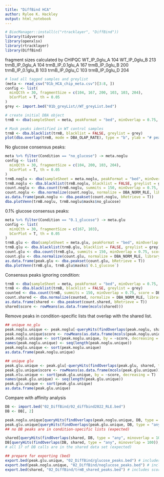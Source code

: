 ---
title: "DiffBind HCA"
author: Rylee K. Hackley
output: html_notebook
---
```{r, message=FALSE}
# BiocManager::install(c("rtracklayer", "DiffBind"))
library(tidyverse)
library(openxlsx)
library(rtracklayer)
library(DiffBind)
```

fragment sizes calculated by CHIPQC
WT_IP_0glu_A        104
WT_IP_0glu_B		    213
trmB_IP_0glu_A	    104
trmB_IP_0.1glu_A    167
trmB_IP_0glu_B	    200
trmB_IP_0.1glu_B	  103
trmB_IP_0glu_C      103
trmB_IP_0glu_D	    204

```{r, message=F, fig.height=6, fig.width=6}
# load all tagged samples and greylist
(meta <- read_csv("01b_HCA_chip_meta.csv")[3:8, ])
config <- list(
  minQCth = 30, fragmentSize = c(104, 167, 200, 103, 103, 204),
  bCorPlot = T, th = 0.05
)
grey <- import.bed("01b_greyList//WT_greyList.bed")

# create initial DBA object
trmB <- dba(sampleSheet = meta, peakFormat = "bed", minOverlap = 0.75, config = config)

# Mask peaks identified in WT control samples
trmB <- dba.blacklist(trmB, blacklist = FALSE, greylist = grey)
plot(dba.overlap(trmB, mode = DBA_OLAP_RATE), type = "b", ylab = "# peaks", xlab = "Overlap at least this many peaksets")
```

No glucose consensus peaks:
```{r}
meta %>% filter(Condition == "no_glucose") -> meta.noglu
config <- list(
  minQCth = 30, fragmentSize = c(104, 200, 103, 204),
  bCorPlot = T, th = 0.05
)
trmB.noglu <- dba(sampleSheet = meta.noglu, peakFormat = "bed", minOverlap = 0.75, config = config) # peaks must occur in 75% of replicates to be considered consensus peaks
trmB.noglu <- dba.blacklist(trmB.noglu, blacklist = FALSE, greylist = grey)
count.noglu <- dba.count(trmB.noglu, summits = 150, minOverlap = 0.75, score = DBA_SCORE_RPKM_MINUS) # 124 peaks across 4 samples
count.noglu <- dba.normalize(count.noglu, normalize = DBA_NORM_RLE, library = DBA_LIBSIZE_FULL)
as.data.frame(peak.noglu <- dba.peakset(count.noglu, bRetrieve = T))
dba.plotVenn(trmB.noglu, trmB.noglu$masks$no_glucose)
```

0.1% glucose consensus peaks:
```{r}
meta %>% filter(Condition == "0.1_glucose") -> meta.glu
config <- list(
  minQCth = 30, fragmentSize = c(167, 103),
  bCorPlot = T, th = 0.05
)
trmB.glu <- dba(sampleSheet = meta.glu, peakFormat = "bed", minOverlap = 0.75, config = config) # peaks must occur in 75% of replicates to be considered consensus peaks
trmB.glu <- dba.blacklist(trmB.glu, blacklist = FALSE, greylist = grey)
count.glu <- dba.count(trmB.glu, summits = 150, minOverlap = 0.75, score = DBA_SCORE_RPKM_MINUS) # 121 peaks across 2 samples
count.glu <- dba.normalize(count.glu, normalize = DBA_NORM_RLE, library = DBA_LIBSIZE_FULL)
as.data.frame(peak.glu <- dba.peakset(count.glu, bRetrieve = T))
dba.plotVenn(trmB.glu, trmB.glu$masks$`0.1_glucose`)
```

Consensus peaks ignoring condition:
```{r}
trmB <- dba(sampleSheet = meta, peakFormat = "bed", minOverlap = 0.75, config = config)
trmB <- dba.blacklist(trmB, blacklist = FALSE, greylist = grey)
counted <- dba.count(trmB, summits = 150, minOverlap = 0.75, score = DBA_SCORE_RPKM_MINUS) # 100 peaks in at least 4 of 6 samples
count.shared <- dba.normalize(counted, normalize = DBA_NORM_RLE, library = DBA_LIBSIZE_FULL)
as.data.frame(shared <- dba.peakset(count.shared, bRetrieve = T))
shared$score <- rowMeans(as.data.frame(mcols(shared)))
```

Remove peaks in condition-specific lists that overlap with the shared list.
```{r}
## unique no_glu
peak.noglu.unique <- peak.noglu[-queryHits(findOverlaps(peak.noglu, shared, type = "any", minoverlap = 100)), ]
peak.noglu.unique$score <- rowMeans(as.data.frame(mcols(peak.noglu.unique)))
peak.noglu.unique <- sort(peak.noglu.unique, by = ~score, decreasing = T)
names(peak.noglu.unique) <- seq(length(peak.noglu.unique))
peak.noglu.unique <- sort(peak.noglu.unique)
as.data.frame(peak.noglu.unique)

## unique glu
peak.glu.unique <- peak.glu[-queryHits(findOverlaps(peak.glu, shared, type = "any", minoverlap = 100)), ]
peak.glu.unique$score <- rowMeans(as.data.frame(mcols(peak.glu.unique)))
peak.nlu.unique <- sort(peak.glu.unique, by = ~score, decreasing = T)
names(peak.glu.unique) <- seq(length(peak.glu.unique))
peak.glu.unique <- sort(peak.glu.unique)
as.data.frame(peak.glu.unique)
```

Compare with affinity analysis
```{r}
DB <- import.bed("02_DiffBind/02_diffbind2022_RLE.bed")
DB <- DB[, 2]

peak.noglu.unique[queryHits(findOverlaps(peak.noglu.unique, DB, type = "any", minoverlap = 100)), ]
peak.glu.unique[queryHits(findOverlaps(peak.glu.unique, DB, type = "any", minoverlap = 100)), ]
## no DB peaks are in condition-specific lists (expected)

shared[queryHits(findOverlaps(shared, DB, type = "any", minoverlap = 100)), ]
DB[queryHits(findOverlaps(DB, shared, type = "any", minoverlap = 100)), ]
# all 17 of DB calls are in the shared data set (expected)

## prepare for exporting (bed)
export.bed(peak.glu.unique, "02_DiffBind/glucose_peaks.bed") # includes score
export.bed(peak.noglu.unique, "02_DiffBind/noglucose_peaks.bed") # includes score
export.bed(shared, "02_DiffBind/trmB_shared_peaks.bed") # includes score
```
